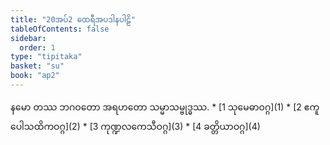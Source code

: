 ```yaml
---
title: "20အပ်2 ထေရီအပဒါနပါဠိ"
tableOfContents: false
sidebar:
  order: 1
type: "tipitaka"
basket: "su"
book: "ap2"
---
```


<Paragraph number="1" type="center" book="ap2">
နမော တဿ ဘဂဝတော အရဟတော သမ္မာသမ္ဗုဒ္ဓဿ.

</Paragraph>

<TableOfContents book="ap2" section="20">
* [1 သုမေဓာဝဂ္ဂ](1)
* [2 ဧကူပေါသထိကဝဂ္ဂ](2)
* [3 ကုဏ္ဍလကေသီဝဂ္ဂ](3)
* [4 ခတ္တိယာဝဂ္ဂ](4)
</TableOfContents>